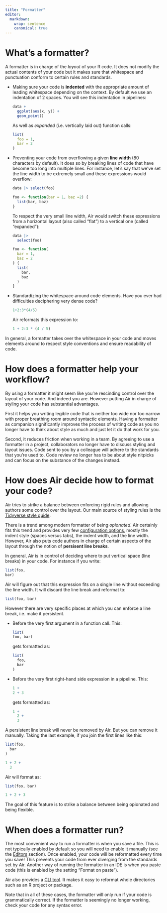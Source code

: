 ```yaml
---
title: "Formatter"
editor:
  markdown:
    wrap: sentence
    canonical: true
---
```


# What's a formatter?

A formatter is in charge of the *layout* of your R code.
It does not modify the actual contents of your code but it makes sure that whitespace and punctuation conform to certain rules and standards.

-   Making sure your code is **indented** with the appropriate amount of leading whitespace depending on the context.
    By default we use an indentation of 2 spaces.
    You will see this indentation in pipelines:

    ``` r
    data +
      ggplot(aes(x, y)) +
      geom_point()
    ```

    As well as *expanded* (i.e. vertically laid out) function calls:

    ``` r
    list(
      foo = 1,
      bar = 2
    )
    ```

-   Preventing your code from overflowing a given **line width** (80 characters by default).
    It does so by breaking lines of code that have become too long into multiple lines.
    For instance, let's say that we've set the line width to be extremely small and these expressions would overflow:

    ``` r
    data |> select(foo)

    foo <- function(bar = 1, baz =2) {
      list(bar, baz)
    }
    ```

    To respect the very small line width, Air would switch these expressions from a horizontal layout (also called "flat") to a vertical one (called "expanded"):

    ``` r
    data |>
      select(foo)

    foo <- function(
      bar = 1,
      baz = 2
    ) {
      list(
        bar,
        baz
      )
    }
    ```

-   Standardizing the whitespace around code elements.
    Have you ever had difficulties deciphering very dense code?

    ``` r
    1+2:3*(4/5)
    ```

    Air reformats this expression to:

    ``` r
    1 + 2:3 * (4 / 5)
    ```

In general, a formatter takes over the whitespace in your code and moves elements around to respect style conventions and ensure readability of code.

# How does a formatter help your workflow?

By using a formatter it might seem like you're rescinding control over the layout of your code.
And indeed you are.
However putting Air in charge of styling your code has substantial advantages.

First it helps you writing legible code that is neither too wide nor too narrow with proper breathing room around syntactic elements.
Having a formatter as companion significantly improves the process of writing code as you no longer have to think about style as much and just let it do that work for you.

Second, it reduces friction when working in a team.
By agreeing to use a formatter in a project, collaborators no longer have to discuss styling and layout issues.
Code sent to you by a colleague will adhere to the standards that you're used to.
Code review no longer has to be about style nitpicks and can focus on the substance of the changes instead.

# How does Air decide how to format your code?

Air tries to strike a balance between enforcing rigid rules and allowing authors some control over the layout.
Our main source of styling rules is the [Tidyverse style guide](https://style.tidyverse.org).

There is a trend among modern formatter of being *opionated*.
Air certainly fits this trend and provides very few [configuration options](https://posit-dev.github.io/air/configuration.html), mostly the indent style (spaces versus tabs), the indent width, and the line width.
However, Air also puts code authors in charge of certain aspects of the layout through the notion of **persisent line breaks**.

In general, Air is in control of deciding where to put vertical space (line breaks) in your code.
For instance if you write:

``` r
list(foo,
bar)
```

Air will figure out that this expression fits on a single line without exceeding the line width.
It will discard the line break and reformat to:

``` r
list(foo, bar)
```

However there are very specific places at which you can enforce a line break, i.e. make it persistent.

-   Before the very first argument in a function call.
    This:

    ``` r
    list(
    foo, bar)
    ```

    gets formatted as:

    ``` r
    list(
      foo,
      bar
    )
    ```

-   Before the very first right-hand side expression in a pipeline.
    This:

    ``` r
    1 +
    2 + 3
    ```

    gets formatted as:

    ``` r
    1 +
      2 +
      3
    ```

A persistent line break will never be removed by Air.
But you can remove it manually.
Taking the last example, if you join the first lines like this:

``` r
list(foo,
  bar
)

1 + 2 +
  3
```

Air will format as:

``` r
list(foo, bar)

1 + 2 + 3
```

The goal of this feature is to strike a balance between being opionated and being flexible.

# When does a formatter run?

The most convenient way to run a formatter is when you save a file.
This is not typically enabled by default so you will need to enable it manually (see the [Editors](editors.qmd) section).
Once enabled, your code will be reformatted every time you save!
This prevents your code from ever diverging from the standards set by Air.
Another way of running the formatter in an IDE is when you paste code (this is enabled by the setting "Format on paste").

Air also provides a [CLI tool](https://posit-dev.github.io/air/cli.html).
It makes it easy to reformat whole directories such as an R project or package.

Note that in all of these cases, the formatter will only run if your code is grammatically correct.
If the formatter is seemingly no longer working, check your code for any syntax error.
